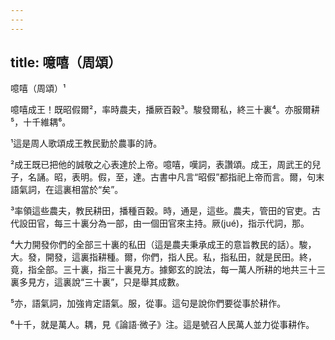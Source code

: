 ```yaml
---
---
---
```

title: 噫嘻（周頌）
---




噫嘻（周頌）¹

噫嘻成王！既昭假爾²，率時農夫，播厥百穀³。駿發爾私，終三十裏⁴。亦服爾耕⁵，十千維耦⁶。

¹這是周人歌頌成王教民勤於農事的詩。

²成王既已把他的誠敬之心表達於上帝。噫嘻，嘆詞，表讚頌。成王，周武王的兒子，名誦。昭，表明。假，至，達。古書中凡言“昭假”都指祀上帝而言。爾，句末語氣詞，在這裏相當於“矣”。

³率領這些農夫，教民耕田，播種百穀。時，通是，這些。農夫，管田的官吏。古代設田官，每三十裏分為一部，由一個田官來主持。厥(jué)，指示代詞，那。

⁴大力開發你們的全部三十裏的私田（這是農夫秉承成王的意旨教民的話）。駿，大。發，開發，這裏指耕種。爾，你們，指人民。私，指私田，就是民田。終，竟，指全部。三十裏，指三十裏見方。據鄭玄的說法，每一萬人所耕的地共三十三裏多見方，這裏說“三十裏”，只是舉其成數。

⁵亦，語氣詞，加強肯定語氣。服，從事。這句是說你們要從事於耕作。

⁶十千，就是萬人。耦，見《論語·微子》注。這是號召人民萬人並力從事耕作。